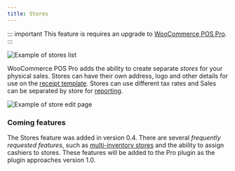 ```yaml
---
title: Stores
---
```


::: important
This feature is requires an upgrade to [WooCommerce POS Pro](http://wcpos.com/pro).
:::

![Example of stores list](https://wcpos.com/wp-content/uploads/2016/08/stores-page.png "Example of stores list")

WooCommerce POS Pro adds the ability to create separate _stores_ for your physical sales.
Stores can have their own address, logo and other details for use on the [receipt template](receipts.html).
Stores can use different tax rates and Sales can be separated by store for [reporting](reports.html#sales-by-store).

![Example of store edit page](https://wcpos.com/wp-content/uploads/2016/08/edit-store-page.png "Example of store edit page")

### Coming features

The Stores feature was added in version 0.4.
There are several _frequently requested features_, such as [multi-inventory stores](stores/multi-inventory.html) and the ability to assign cashiers to stores.
These features will be added to the Pro plugin as the plugin approaches version 1.0.
